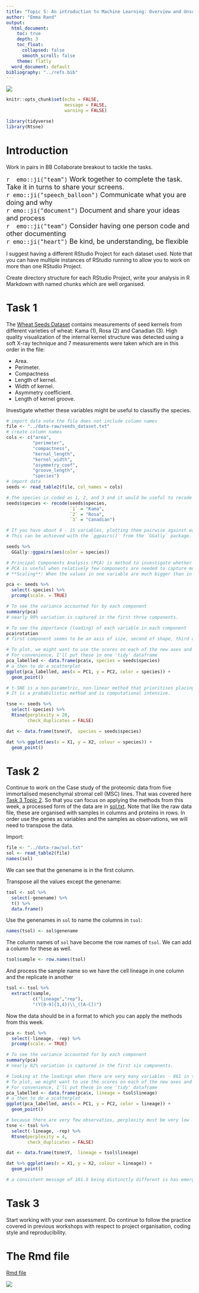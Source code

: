 ```yaml
---
title: "Topic 5: An introduction to Machine Learning: Overview and Unsupervised methods"
author: "Emma Rand"
output:
  html_document:
    toc: true
    depth: 3
    toc_float:
      collapsed: false
      smooth_scroll: false
    theme: flatly
  word_document: default
bibliography: "../refs.bib"
---
```


![](../pics/58M.png)

```r
knitr::opts_chunk$set(echo = FALSE,
                      message = FALSE,
                      warning = FALSE)
```

```r
library(tidyverse)
library(Rtsne)
```

# Introduction

Work in pairs in BB Collaborate breakout to tackle the tasks.

<font size = "4"> `r  emo::ji("team")` Work together to complete the task. Take it in turns to share your screens.\
`r emo::ji("speech_balloon")` Communicate what you are doing and why\
`r emo::ji("document")` Document and share your ideas and process\
`r  emo::ji("team")` Consider having one person code and other documenting\
`r emo::ji("heart")` Be kind, be understanding, be flexible\
</font>

I suggest having a different RStudio Project for each dataset used. Note that you can have multiple instances of RStudio running to allow you to work on more than one RStudio Project.

Create directory structure for each RStudio Project, write your analysis in R Markdown with named chunks which are well organised.

# Task 1

The [Wheat Seeds Dataset](../data-raw/seeds_dataset.txt) contains measurements of seed kernels from different varieties of wheat: Kama (1), Rosa (2) and Canadian (3). High quality visualization of the internal kernel structure was detected using a soft X-ray technique and 7 measurements were taken which are in this order in the file:

-   Area.
-   Perimeter.
-   Compactness
-   Length of kernel.
-   Width of kernel.
-   Asymmetry coefficient.
-   Length of kernel groove.

Investigate whether these variables might be useful to classifiy the species.

```r
# import data note the file does not include column names
file <- "../data-raw/seeds_dataset.txt"
# create column names
cols <- c("area", 
          "perimeter",
          "compactness",
          "kernal_length",
          "kernel_width",
          "asymmetry_coef",
          "groove_length",
          "species")
# import data
seeds <- read_table2(file, col_names = cols)

# The species is coded as 1, 2, and 3 and it would be useful to recode to the species names:
seeds$species <- recode(seeds$species,
                        `1` = "Kama",
                        `2` = "Rosa",
                        `3` = "Canadian")
```

```r
# If you have about 4 - 15 variables, plotting them pairwise against each other gives a nice overview. 
# This can be achieved with the `ggpairs()` from the `GGally` package.

seeds %>% 
  GGally::ggpairs(aes(color = species)) 

```

```r
# Principal Components Analysis (PCA) is method to investigate whether you have groups or patterns in a dataset. It is 'data reduction' or 'dimension reduction' method and creates a set of 'components' (axes) which are linear combinations of the original variables. 
# PCA is useful when relatively few components are needed to capture most of the variation in the data.
# **Scaling**: When the values in one variable are much bigger than in others we usually scale all the variable (mean of zero and a unit variance) before undertaking PCA to avoid the variable with the biggest values dominating the analysis.

pca <- seeds %>% 
  select(-species) %>% 
  prcomp(scale. = TRUE)

# To see the variance accounted for by each component
summary(pca)
# nearly 99% variation is captured in the first three components.

# To see the importance (loading) of each variable in each component
pca$rotation
# first component seems to be an axis of size, second of shape, third of density

# To plot, we might want to use the scores on each of the new axes and colour them by species. The scores are in a variable called $x
# For convenience, I'll put these in one 'tidy' dataframe
pca_labelled <- data.frame(pca$x, species = seeds$species)
# a then to do a scatterplot
ggplot(pca_labelled, aes(x = PC1, y = PC2, color = species)) +
  geom_point()

# t-SNE is a non-parametric, non-linear method that prioritises placing similar observations near each other.
# It is a probabilistic method and is computational intensive.

tsne <- seeds %>% 
  select(-species) %>%
  Rtsne(perplexity = 20,
        check_duplicates = FALSE)

dat <- data.frame(tsne$Y,  species = seeds$species)

dat %>% ggplot(aes(x = X1, y = X2, colour = species)) +
  geom_point()
```


# Task 2

Continue to work on the Case study of the proteomic data from five immortalised mesenchymal stromal cell (MSC) lines. That was covered here [Task 3 Topic 2](02_tidying_data.html#Task_3). So that you can focus on applying the methods from this week, a processed form of the data are in [sol.txt](../data-raw/sol.txt). Note that like the raw data file, these are organised with samples in columns and proteins in rows. In order use the genes as variables and the samples as observations, we will need to transpose the data.

Import:

```r
file <- "../data-raw/sol.txt"
sol <- read_table2(file)
names(sol)
```

We can see that the genename is in the first column.

Transpose all the values except the genename:

```r
tsol <- sol %>% 
  select(-genename) %>% 
  t() %>% 
  data.frame()
```

Use the genenames in `sol` to name the columns in `tsol`:

```r
names(tsol) <- sol$genename
```

The column names of `sol` have become the row names of `tsol`. We can add a column for these as well.

```r
tsol$sample <- row.names(tsol)
```

And process the sample name so we have the cell lineage in one column and the replicate in another

```r
tsol <- tsol %>% 
  extract(sample, 
          c("lineage","rep"),
          "(Y[0-9]{3,4})\\_([A-C])")
```

Now the data should be in a format to which you can apply the methods from this week.

```r
pca <- tsol %>% 
  select(-lineage, -rep) %>%
  prcomp(scale. = TRUE)

# To see the variance accounted for by each component
summary(pca)
# nearly 82% variation is captured in the first six components.

# looking at the loadings when there are very many variables - 861 in this case - is usually not that helpful
# To plot, we might want to use the scores on each of the new axes and colour them by species. The scores are in a variable called $x
# For convenience, I'll put these in one 'tidy' dataframe
pca_labelled <- data.frame(pca$x, lineage = tsol$lineage)
# a then to do a scatterplot
ggplot(pca_labelled, aes(x = PC1, y = PC2, color = lineage)) +
  geom_point()

# because there are very few observatios, perplexity must be very low
tsne <- tsol %>% 
  select(-lineage, -rep) %>%
  Rtsne(perplexity = 4,
        check_duplicates = FALSE)

dat <- data.frame(tsne$Y,  lineage = tsol$lineage)

dat %>% ggplot(aes(x = X1, y = X2, colour = lineage)) +
  geom_point()

# a consistent message of 101.5 being distinctly different is has emerged.
```

# Task 3

Start working with your own assessment. Do continue to follow the practice covered in previous workshops with respect to project organisation, coding style and reproducibility.

# The Rmd file

[Rmd file](05_intro_to_ML_unsupervised.Rmd)

![](../pics/58Mend.png)
